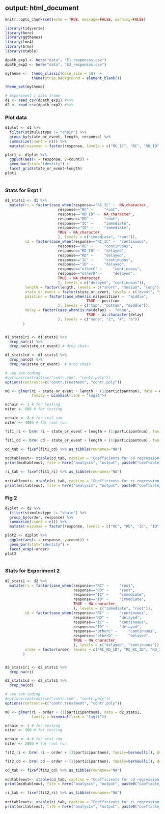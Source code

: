 output: html_document
---

```r
knitr::opts_chunk$set(echo = TRUE, message=FALSE, warning=FALSE)
```


```r
library(tidyverse)
library(here)
library(ggthemes)
library(lme4)
library(brms)
library(xtable)
```


```r
dpath_exp1 <- here("data", "E1_responses.csv")
dpath_exp2 <- here("data", "E2_responses.csv")

mytheme <-  theme_classic(base_size = 10)  + 
            theme(strip.background = element_blank())

theme_set(mytheme)
```

```r

# Experiment 1 data frame 
d1 <- read_csv(dpath_exp1) #%>%
d2 <- read_csv(dpath_exp2) #%>%

```

### Plot data

```r

d1plot <- d1 %>% 
  filter(stimulustype != "chain") %>% 
  group_by(state_or_event, length, response) %>% 
  summarize(count = n()) %>% 
  mutate(response = factor(response, levels = c("RC_IC", "RC", "RD_ID", "RD", "IC", "other")))

plot1 <- d1plot %>% 
  ggplot(aes(x = response, y=count)) +
  geom_bar(stat="identity") +
  facet_grid(state_or_event~length)
plot1
  
```


### Stats for Expt 1


```r

d1_stats1 <- d1 %>% 
  mutate(ri = factor(case_when(response=="RC_IC" ~  NA_character_,
                        response=="RC" ~     "root",
                        response=="RD_ID" ~  NA_character_,
                        response=="RD" ~     "root",
                        response=="IC" ~     "immediate",
                        response=="ID" ~     "immediate",
                        TRUE ~ NA_character_ 
                        ), levels = c("immediate", "root")),
         cd = factor(case_when(response=="RC_IC" ~  "continuous",
                        response=="RC" ~     "continuous",
                        response=="RD_ID" ~  "delayed",
                        response=="RD" ~     "delayed",
                        response=="IC" ~     "continuous",
                        response=="ID" ~     "delayed",
                        response=="otherC" ~     "continuous",
                        response=="otherD" ~     "delayed",
                        TRUE ~ NA_character_ 
                        ), levels = c("delayed", "continuous")),
         length = factor(length, levels = c("short", "medium", "long")),
         state_or_event = factor(state_or_event, levels = c("event", "state")),
         position = factor(case_when(is.na(position) ~  "middle",
                                     TRUE ~ position
                        ), levels = c("top", "bottom", "middle")),
         delay = factor(case_when(is.na(delay) ~  "none",
                                     TRUE ~ as.character(delay) 
                        ), levels = c("none", "2", "4", "6"))
        )


d1_stats1ri <- d1_stats1 %>% 
  drop_na(ri) %>% 
  drop_na(state_or_event) # drop chain

d1_stats1cd <- d1_stats1 %>% 
  drop_na(cd) %>% 
  drop_na(state_or_event)  # drop chain

# use sum coding 
#options(contrasts=c("contr.sum", "contr.poly"))
options(contrasts=c("contr.treatment", "contr.poly"))

m0 <- glmer(ri ~ state_or_event + length + (1|participantnum), data = d1_stats1, 
            family = binomial(link = "logit"))

nchain <- 1 # for testing
niter <- 500 # for testing

nchain <- 8 # for real run
niter <- 4000 # for real run

fit1_ri <- brm( ri ~ state_or_event + length + (1|participantnum), family=bernoulli(), data = d1_stats1ri, chains = nchain, iter = niter, control = list(adapt_delta = 0.99) )

fit1_cd <- brm( cd ~ state_or_event + length + (1|participantnum), family=bernoulli(), data = d1_stats1cd,  chains = nchain, iter = niter )

cd_tab <- fixef(fit1_cd) %>% as_tibble(rownames="NA") 
 
mcdtableout<- xtable(cd_tab, caption = "Coefficients for cd regression, Expt 1" )
print(mcdtableout, file = here("analysis", "output", paste0("coeftable_cd_exp1.tex")))

ri_tab <- fixef(fit1_ri) %>% as_tibble(rownames="NA") 
 
mritableout<- xtable(ri_tab, caption = "Coefficients for ri regression, Expt 1" )
print(mritableout, file = here("analysis", "output", paste0("coeftable_ri_exp1.tex")), include.rownames = FALSE)

```

### Fig 2
```r

d2plot <- d2 %>% 
  filter(stimulustype != "chain") %>% 
  group_by(order, response) %>% 
  summarize(count = n()) %>% 
  mutate(response = factor(response, levels = c("RC", "RD", "IC", "ID", "other")))

plot2 <- d2plot %>% 
  ggplot(aes(x = response, y=count)) +
  geom_bar(stat="identity") +
  facet_wrap(~order)
plot2
  
```

### Stats for Experiment 2

```r

d2_stats1 <- d2 %>% 
  mutate(ri = factor(case_when(response=="RC" ~     "root",
                               response=="RD" ~     "root",
                               response=="IC" ~     "immediate",
                               response=="ID" ~     "immediate",
                               TRUE ~ NA_character_ 
                               ), levels = c("immediate", "root")),
         cd = factor(case_when(response=="RC" ~     "continuous",
                               response=="RD" ~     "delayed",
                               response=="IC" ~     "continuous",
                               response=="ID" ~     "delayed",
                               response=="otherC" ~     "continuous",
                               response=="otherD" ~     "delayed",
                               TRUE ~ NA_character_ 
                               ), levels = c("delayed", "continuous")),
         order = factor(order, levels = c("RC_RD_ID", "RD_RC_ID", "RD_ID_RC"))
        )


d2_stats1ri <- d2_stats1 %>% 
  drop_na(ri)

d2_stats1cd <- d2_stats1 %>% 
  drop_na(cd)

# use sum coding 
#options(contrasts=c("contr.sum", "contr.poly"))
options(contrasts=c("contr.treatment", "contr.poly"))

m0 <- glmer(ri ~ order + (1|participantnum), data = d2_stats1, 
            family = binomial(link = "logit"))

nchain <- 1 # for testing
niter <- 500 # for testing

nchain <- 4 # for real run
niter <- 2000 # for real run

fit2_ri <- brm( ri ~ order + (1|participantnum), family=bernoulli(), data = d2_stats1ri, chains = nchain, iter = niter )

fit2_cd <- brm( cd ~ order + (1|participantnum), family=bernoulli(), data = d2_stats1cd,  chains = nchain, iter = niter )

cd_tab <- fixef(fit2_cd) %>% as_tibble(rownames="NA") 
 
mcdtableout<- xtable(cd_tab, caption = "Coefficients for cd regression, Expt 2" )
print(mcdtableout, file = here("analysis", "output", paste0("coeftable_cd_exp2.tex")))

ri_tab <- fixef(fit2_ri) %>% as_tibble(rownames="NA") 
 
mritableout<- xtable(ri_tab, caption = "Coefficients for ri regression, Expt 2" )
print(mritableout, file = here("analysis", "output", paste0("coeftable_ri_exp2.tex")), include.rownames = FALSE)

```


